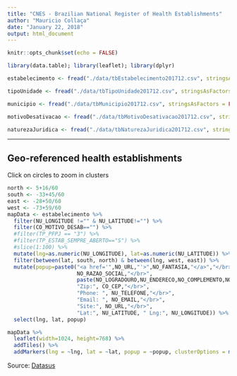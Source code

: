 ```yaml
---
title: "CNES - Brazilian National Register of Health Establishments"
author: "Mauricio Collaça"
date: "January 22, 2018"
output: html_document
---
```


```r
knitr::opts_chunk$set(echo = FALSE)
```

```r
library(data.table); library(leaflet); library(dplyr)
```
```r
estabelecimento <- fread("./data/tbEstabelecimento201712.csv", stringsAsFactors = FALSE, data.table=FALSE, verbose = FALSE, showProgress = FALSE)
```

<!-- TP_PFPJ (1-FISICA, 3-JURIDICA) -->
<!-- NIVEL_DEP (1-INDIVIDUAL, 3-MANTIDO) -->
<!-- NO_RAZAO_SOCIAL -->
<!-- NO_FANTASIA -->
<!-- NO_LOGRADOURO -->
<!-- NU_ENDERECO -->
<!-- NO_COMPLEMENTO -->
<!-- NO_BAIRRO -->
<!-- CO_CEP -->
<!-- NU_TELEFONE -->
<!-- NO_EMAIL -->
<!-- NU_CPF -->
<!-- NU_CNPJ -->
<!-- DT_EXPEDICAO -->
<!-- TP_ORGAO_EXPEDIDOR (1-SES, 2-SMS) -->
<!-- DT_VAL_LIC_SANI -->
<!-- TP_UNIDADE (TB_TIPO_UNIDADE) -->
<!-- CO_ESTADO_GESTOR -->
<!-- CO_MUNICIPIO_GESTOR (TB_MUNICIPIO) -->
<!-- DT_ATUALIZACAO -->
<!-- CO_CPFDIRETORCLN -->
<!-- REG_DIRETORCLN -->
<!-- ST_ADESAO_ FILANTROP (1-SIM, 2-NAO) -->
<!-- CO_MOTIVO_DESAB (TB_MOTIVO_DESATIVACAO) -->
<!-- NO_URL -->
<!-- NU_LATITUDE -->
<!-- NU_LONGITUDE -->
<!-- DT_ATU_GEO -->
<!-- CO_NATUREZA_JUR (TB_NATUREZA_JURIDICA) -->
<!-- TP_ESTAB_SEMPRE_ABERTO (S-SIM, N-NAO) -->
<!-- ST_GERACREDITO_GERENTE_SGIF (S-SIM, N-NAO) -->
<!-- TP_GESTAO (M-MUNICIPAL, E-ESTADUAL, D-DUPLA, S-SEM GESTAO) -->

```r
tipoUnidade <- fread("./data/tbTipoUnidade201712.csv", stringsAsFactors = FALSE, data.table=FALSE)
```

```r
municipio <- fread("./data/tbMunicipio201712.csv", stringsAsFactors = FALSE, data.table=FALSE)
```

```r
motivoDesativacao <- fread("./data/tbMotivoDesativacao201712.csv", stringsAsFactors = FALSE, data.table=FALSE)
```

```r
naturezaJuridica <- fread("./data/tbNaturezaJuridica201712.csv", stringsAsFactors = FALSE, data.table=FALSE)
```

---

## Geo-referenced health establishments

Click on circles to zoom in clusters

```r
north <- 5+16/60
south <- -33+45/60
east <- -28+50/60
west <- -73+59/60
mapData <- estabelecimento %>%
  filter(NU_LONGITUDE !="" & NU_LATITUDE!="") %>%
  filter(CO_MOTIVO_DESAB=="") %>%
  #filter(TP_PFPJ == "3") %>%
  #filter(TP_ESTAB_SEMPRE_ABERTO=="S") %>%
  #slice(1:100) %>%
  mutate(lng=as.numeric(NU_LONGITUDE), lat=as.numeric(NU_LATITUDE)) %>%
  filter(between(lat, south, north) & between(lng, west, east)) %>%
  mutate(popup=paste0("<a href='",NO_URL,"'>",NO_FANTASIA,"</a>","</br>",
                      NO_RAZAO_SOCIAL,"</br>",
                      paste(NO_LOGRADOURO,NU_ENDERECO,NO_COMPLEMENTO,NO_BAIRRO), "</br>",
                      "Zip:", CO_CEP,"</br>",
                      "Phone: ", NU_TELEFONE,"</br>",
                      "Email: ", NO_EMAIL,"</br>",
                      "Site:", NO_URL,"</br>",
                      "Lat:", NU_LATITUDE, " Lng:", NU_LONGITUDE)) %>%
  select(lng, lat, popup)
```

```r
mapData %>%
  leaflet(width=1024, height=768) %>%
  addTiles() %>%
  addMarkers(lng = ~lng, lat = ~lat, popup = ~popup, clusterOptions = markerClusterOptions())
```

Source: [Datasus](http://cnes.datasus.gov.br/)